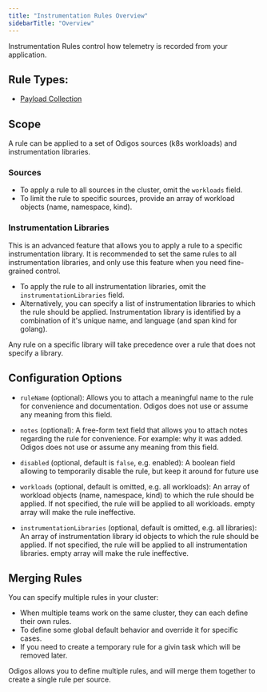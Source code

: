 ---
title: "Instrumentation Rules Overview"
sidebarTitle: "Overview"
---

Instrumentation Rules control how telemetry is recorded from your application.

## Rule Types:

- [Payload Collection](/pipeline/rules/payloadcollection)

## Scope

A rule can be applied to a set of Odigos sources (k8s workloads) and instrumentation libraries.

### Sources

- To apply a rule to all sources in the cluster, omit the `workloads` field.
- To limit the rule to specific sources, provide an array of workload objects (name, namespace, kind).

### Instrumentation Libraries

This is an advanced feature that allows you to apply a rule to a specific instrumentation library.
It is recommended to set the same rules to all instrumentation libraries, and only use this feature when you need fine-grained control.

- To apply the rule to all instrumentation libraries, omit the `instrumentationLibraries` field.
- Alternatively, you can specify a list of instrumentation libraries to which the rule should be applied. Instrumentation library is identified by a combination of it's unique name, and language (and span kind for golang).

Any rule on a specific library will take precedence over a rule that does not specify a library.

## Configuration Options

- `ruleName` (optional): Allows you to attach a meaningful name to the rule for convenience and documentation. Odigos does not use or assume any meaning from this field.

- `notes` (optional): A free-form text field that allows you to attach notes regarding the rule for convenience. For example: why it was added. Odigos does not use or assume any meaning from this field.

- `disabled` (optional, default is `false`, e.g. enabled): A boolean field allowing to temporarily disable the rule, but keep it around for future use

- `workloads` (optional, default is omitted, e.g. all workloads): An array of workload objects (name, namespace, kind) to which the rule should be applied. If not specified, the rule will be applied to all workloads. empty array will make the rule ineffective.

- `instrumentationLibraries` (optional, default is omitted, e.g. all libraries): An array of instrumentation library id objects to which the rule should be applied. If not specified, the rule will be applied to all instrumentation libraries. empty array will make the rule ineffective.

## Merging Rules

You can specify multiple rules in your cluster:

- When multiple teams work on the same cluster, they can each define their own rules.
- To define some global default behavior and override it for specific cases.
- If you need to create a temporary rule for a givin task which will be removed later.

Odigos allows you to define multiple rules, and will merge them together to create a single rule per source.
